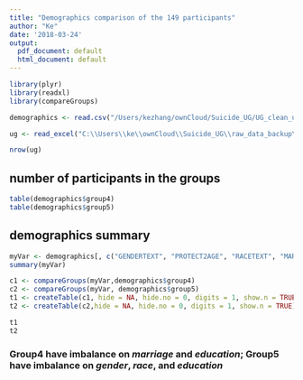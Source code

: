 ```yaml
---
title: "Demographics comparison of the 149 participants"
author: "Ke"
date: '2018-03-24'
output:
  pdf_document: default
  html_document: default
---
```


```r
library(plyr)
library(readxl)
library(compareGroups)
```

```r
demographics <- read.csv("/Users/kezhang/ownCloud/Suicide_UG/UG_clean_updated/ug_demog149.csv")

ug <- read_excel("C:\\Users\\ke\\ownCloud\\Suicide_UG\\raw_data_backup\\APRIL UG UPDATE.xlsx")

nrow(ug)
```

## number of participants in the groups
```r
table(demographics$group4)
table(demographics$group5)
```

## demographics summary
```r
myVar <- demographics[, c("GENDERTEXT", "PROTECT2AGE", "RACETEXT", "MARITALTEXT", "EDUCATION")]
summary(myVar)
```

```r
c1 <- compareGroups(myVar,demographics$group4)
c2 <- compareGroups(myVar, demographics$group5)
t1 <- createTable(c1, hide = NA, hide.no = 0, digits = 1, show.n = TRUE)
t2 <- createTable(c2,hide = NA, hide.no = 0, digits = 1, show.n = TRUE)

t1
t2
```

### Group4 have imbalance on $marriage$ and $education$; Group5 have imbalance on $gender$, $race$, and $education$